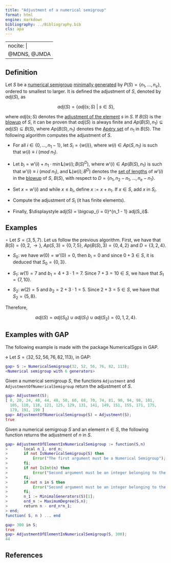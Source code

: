 ```yaml
---
title: "Adjustment of a numerical semigroup"
format: html
engine: markdown
bibliography: ../Bibliography.bib
cls: apa
---
```


---
nocite: |
  @MDNS, @JMDA
---

<!-- Maximal-denumerant-NS -->

## Definition

Let $S$ be a [numerical semigroup](../Basic-concepts/Numerical-semigroup.qmd) [minimally generated](../Basic-concepts/Minimal-set-of-generators.qmd) by $P(S) = \{n_1, \ldots, n_e\}$, ordered to smallest to larger. It is defined the adjustment of $S$, denoted by $adj(S)$, as

$$
adj(S) = \{adj(s;S) ~ | ~ s \in S \},
$$

where $adj(s;S)$ denotes the [adjustment of the element](Adjustment-of-an-element.qmd) $s$ in $S$. If $B(S)$ is the [blowup](../Ideals-NS/Blowup.qmd) of $S$, it can be proven that $adj(S)$ is always finite and $Ap(B(S), n_1) \subseteq adj(S) \subseteq B(S)$, where $Ap(B(S), n_1)$ denotes the [Apéry set](../Basic-concepts/Apery-set.qmd) of $n_1$ in $B(S)$. The following algorithm computes the adjustment of $S$.

-   For all $i \in \{0, \ldots, n_1 - 1\}$, let $S_i = \{w(i)\}$, where $w(i) \in Ap(S, n_1)$ is such that $w(i) \equiv i ~ (mod ~ n_1)$.

-   Let $b_i = w'(i) + n_1 \cdot \min \mathbf{L}(w(i); B(S)^{D})$, where $w'(i) \in Ap(B(S), n_1)$ is such that $w'(i) \equiv i ~ (mod ~ n_1)$, and $\mathbf{L}(w(i); B^{D})$ denotes the [set of lengths](../Fact-and-Div/Set-of-lengths.qmd) of $w'(i)$ in the [blowup](../Ideals-NS/Blowup.qmd) of $S$, $B(S)$, with respect to $D = \{n_1, n_2 - n_1, \ldots, n_e - n_1\}$.

-   Set $x = w'(i)$ and while $x \le b_i$, define $x := x + n_1$. If $x \in S$, add $x$ in $S_i$.

-   Compute the adjustment of $S_i$ (it has finite elements).

-   Finally, $\displaystyle adj(S) = \bigcup_{i = 0}^{n_1 - 1} adj(S_i)$.

## Examples

$\circ$ Let $S = \langle 3, 5, 7 \rangle$. Let us follow the previous algorithm. First, we have that $B(S) = \{0, 2, \rightarrow\}$, $Ap(S,3) = \{0, 7, 5\}$, $Ap(B(S), 3) = \{0, 4, 2\}$ and $D = \{3, 2, 4\}$.

-   $S_0$: we have $w(0) =w'(0) = 0$, then $b_i = 0$ and since $0 + 3 \in S$, it is deduced that $S_0 = \{0, 3\}$.

-   $S_1$: $w(1) = 7$ and $b_1 = 4 + 3 \cdot 1 = 7$. Since $7 + 3 = 10 \in S$, we have that $S_1 = \{7, 10\}$.

-   $S_2$: $w(2) = 5$ and $b_2 = 2 + 3 \cdot 1 = 5$. Since $2 + 3 = 5 \in S$, we have that $S_2 = \{5, 8\}$.

Therefore,

$$
adj(S) = adj(S_0) \cup adj(S_1) \cup adj(S_2) = \{0, 1, 2, 4\}.
$$

## Examples with GAP

The following example is made with the package NumericalSgps in GAP.

$\diamond$ Let $S = \langle 32, 52, 56, 76, 82, 113 \rangle$, in GAP:

``` gap
gap> S := NumericalSemigroup(32, 52, 56, 76, 82, 113);
<Numerical semigroup with 6 generators>
```

Given a numerical semigroup $S$, the functions `Adjustment` and `AdjustmentOfNumericalSemigroup` return the adjustment of $S$.

``` gap
gap> Adjustment(S);
[ 0, 20, 24, 40, 44, 48, 50, 60, 68, 70, 74, 81, 90, 94, 98, 101,
  105, 110, 118, 121, 125, 129, 131, 141, 149, 151, 155, 171, 175,
  179, 191, 199 ]
gap> AdjustmentOfNumericalSemigroup(S) = Adjustment(S);
true
```

Given a numerical semigroup $S$ and an element $n \in S$, the following function returns the adjustment of $n$ in $S$.

``` gap
gap> AdjustmentOfElementInNumericalSemigroup := function(S,n)
>       local n_1, ord_n;
>       if not IsNumericalSemigroup(S) then
>           Error("The first argument must be a Numerical Semigroup");
>       fi;
>       if not IsInt(n) then
>           Error("Second argument must be an integer belonging to the first argument");
>       fi;
>       if not n in S then
>           Error("Second argument must be an integer belonging to the first argument");
>       fi;
>       n_1 := MinimalGenerators(S)[1];
>       ord_n := MaximumDegree(S,n);
>       return n - ord_n*n_1;
> end;
function( S, n ) ... end
```

``` gap
gap> 300 in S;
true
gap> AdjustmentOfElementInNumericalSemigroup(S, 300);
44
```

## References

::: {#refs}

:::

